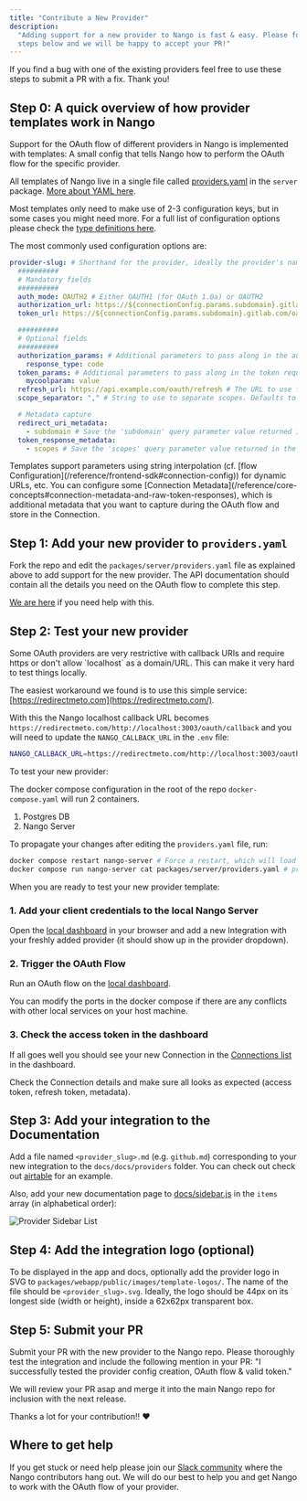 ```yaml
---
title: "Contribute a New Provider"
description:
  "Adding support for a new provider to Nango is fast & easy. Please follow the
  steps below and we will be happy to accept your PR!"
---
```


If you find a bug with one of the existing providers feel free to use these
steps to submit a PR with a fix. Thank you!

## Step 0: A quick overview of how provider templates work in Nango[](#step-0-a-quick-overview-of-how-provider-templates-work-in-nango "Direct link to Step 0: A quick overview of how provider templates work in Nango")

Support for the OAuth flow of different providers in Nango is implemented with
templates: A small config that tells Nango how to perform the OAuth flow for the
specific provider.

All templates of Nango live in a single file called
[providers.yaml](/providers/overview) in the `server` package.
[More about YAML here](https://yaml.org/).

Most templates only need to make use of 2-3 configuration keys, but in some
cases you might need more. For a full list of configuration options please check
the
[type definitions here](https://github.com/NangoHQ/Nango/blob/master/packages/auth/lib/models.ts).

The most commonly used configuration options are:

```yaml
provider-slug: # Shorthand for the provider, ideally the provider's name. Must be unique. Kebab case.
  ##########
  # Mandatory fields
  ##########
  auth_mode: OAUTH2 # Either OAUTH1 (for OAuth 1.0a) or OAUTH2
  authorization_url: https://${connectionConfig.params.subdomain}.gitlab.com/oauth/authorize # The URL of the authorization page for the OAuth service (supports string interpolation)
  token_url: https://${connectionConfig.params.subdomain}.gitlab.com/oauth/token # The URL for the token request (supports string interpolation)

  ##########
  # Optional fields
  ##########
  authorization_params: # Additional parameters to pass along in the authorization step
    response_type: code
  token_params: # Additional parameters to pass along in the token request
    mycoolparam: value
  refresh_url: https://api.example.com/oauth/refresh # The URL to use for refreshing the access token (only if different from token_url)
  scope_separator: "," # String to use to separate scopes. Defaults to ' ' (1 space) if not provided

  # Metadata capture
  redirect_uri_metadata:
    - subdomain # Save the 'subdomain' query parameter value returned in the Redirect URI (Connection Metadata)
  token_response_metadata:
    - scopes # Save the 'scopes' query parameter value returned in the token response (Connection Metadata)
```

<Note>
  Templates support parameters using string interpolation (cf. [flow
  Configuration](/reference/frontend-sdk#connection-config)) for dynamic URLs,
  etc.
</Note>

<Note>
  You can configure some [Connection
  Metadata](/reference/core-concepts#connection-metadata-and-raw-token-responses),
  which is additional metadata that you want to capture during the OAuth flow
  and store in the Connection.
</Note>

## Step 1: Add your new provider to `providers.yaml`[](#step-1-add-your-new-provider-to-providersyaml "Direct link to step-1-add-your-new-provider-to-providersyaml")

Fork the repo and edit the `packages/server/providers.yaml` file as explained
above to add support for the new provider. The API documentation should contain
all the details you need on the OAuth flow to complete this step.

[We are here](https://nango.dev/slack) if you need help with this.

## Step 2: Test your new provider[](#step-2-test-your-new-provider "Direct link to Step 2: Test your new provider")

<Tip>
Some OAuth providers are very restrictive with callback URIs and require https
or don't allow `localhost` as a domain/URL. This can make it very hard to test
things locally.

The easiest workaround we found is to use this simple service:
[https://redirectmeto.com](https://redirectmeto.com/).

With this the Nango localhost callback URL becomes
`https://redirectmeto.com/http://localhost:3003/oauth/callback` and you will
need to update the `NANGO_CALLBACK_URL` in the `.env` file:

```bash
NANGO_CALLBACK_URL=https://redirectmeto.com/http://localhost:3003/oauth/callback
```

</Tip>

To test your new provider:

The docker compose configuration in the root of the repo `docker-compose.yaml`
will run 2 containers.

1. Postgres DB
2. Nango Server

To propagate your changes after editing the `providers.yaml` file, run:

```bash
docker compose restart nango-server # Force a restart, which will load in the yaml again
docker compose run nango-server cat packages/server/providers.yaml # print the contents of the providers file from inside the container
```

When you are ready to test your new provider template:

### 1\. Add your client credentials to the local Nango Server[](#1-add-your-client-credentials-to-the-local-nango-server "Direct link to 1. Add your client credentials to the local Nango Server")

Open the [local dashboard](http://localhost:3003) in your browser and add a new
Integration with your freshly added provider (it should show up in the provider
dropdown).

### 2\. Trigger the OAuth Flow[](#2-trigger-the-oauth-flow "Direct link to 2. Trigger the OAuth Flow")

Run an OAuth flow on the
[local dashboard](http://localhost:3003/connection/create).

You can modify the ports in the docker compose if there are any conflicts with
other local services on your host machine.

### 3\. Check the access token in the dashboard[](#3-check-the-access-token-in-the-dashboard "Direct link to 3. Check the access token in the dashboard")

If all goes well you should see your new Connection in the
[Connections list](http://localhost:3003/connections) in the dashboard.

Check the Connection details and make sure all looks as expected (access token,
refresh token, metadata).

## Step 3: Add your integration to the Documentation[](#step-3-add-your-integration-to-the-documentation "Direct link to Step 3: Add your integration to the Documentation")

Add a file named `<provider_slug>.md` (e.g. `github.md`) corresponding to your
new integration to the `docs/docs/providers` folder. You can check out check out
[airtable](/providers/airtable) for an example.

Also, add your new documentation page to
[docs/sidebar.js](https://github.com/NangoHQ/nango/blob/master/docs/sidebars.js)
in the `items` array (in alphabetical order):

![Provider Sidebar List](/images/provider-sidebar-aee01a07f1d29f64c6ee2aa9cad69c53.png)

## Step 4: Add the integration logo (optional)[](#step-4-add-the-integration-logo-optional "Direct link to Step 4: Add the integration logo (optional)")

To be displayed in the app and docs, optionally add the provider logo in SVG to
`packages/webapp/public/images/template-logos/`. The name of the file should be
`<provider_slug>.svg`. Ideally, the logo should be 44px on its longest side
(width or height), inside a 62x62px transparent box.

## Step 5: Submit your PR[](#step-5-submit-your-pr "Direct link to Step 5: Submit your PR")

Submit your PR with the new provider to the Nango repo. Please thoroughly test
the integration and include the following mention in your PR: "I successfully
tested the provider config creation, OAuth flow & valid token."

We will review your PR asap and merge it into the main Nango repo for inclusion
with the next release.

Thanks a lot for your contribution!! ❤️

## Where to get help[](#where-to-get-help "Direct link to Where to get help")

If you get stuck or need help please join our
[Slack community](https://nango.dev/slack) where the Nango contributors hang
out. We will do our best to help you and get Nango to work with the OAuth flow
of your provider.
